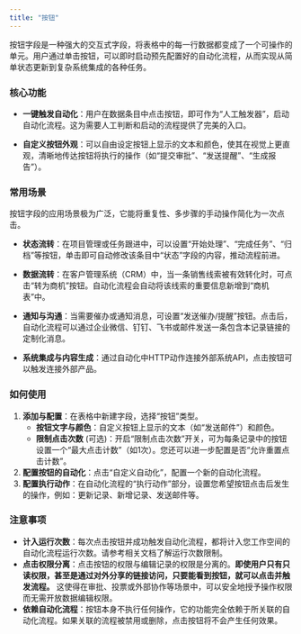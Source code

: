 ```yaml
---
title: "按钮"
---
```


按钮字段是一种强大的交互式字段，将表格中的每一行数据都变成了一个可操作的单元。用户通过单击按钮，可以即时启动预先配置好的自动化流程，从而实现从简单状态更新到复杂系统集成的各种任务。

### **核心功能**

*   **一键触发自动化**：用户在数据条目中点击按钮，即可作为“人工触发器”，启动自动化流程。这为需要人工判断和启动的流程提供了完美的入口。

*   **自定义按钮外观**：可以自由设定按钮上显示的文本和颜色，使其在视觉上更直观，清晰地传达按钮将执行的操作（如“提交审批”、“发送提醒”、“生成报告”）。

### **常用场景**

按钮字段的应用场景极为广泛，它能将重复性、多步骤的手动操作简化为一次点击。

*   **状态流转**：在项目管理或任务跟进中，可以设置“开始处理”、“完成任务”、“归档”等按钮，单击即可自动修改该条目中“状态”字段的内容，推动流程前进。

*   **数据流转**：在客户管理系统（CRM）中，当一条销售线索被有效转化时，可点击“转为商机”按钮。自动化流程会自动将该线索的重要信息新增到“商机表”中。

*   **通知与沟通**：当需要催办或通知消息，可设置“发送催办/提醒”按钮。点击后，自动化流程可以通过企业微信、钉钉、飞书或邮件发送一条包含本记录链接的定制化消息。

*   **系统集成与内容生成**：通过自动化中HTTP动作连接外部系统API，点击按钮可以触发连接外部产品。

### **如何使用**

1.  **添加与配置**：在表格中新建字段，选择“按钮”类型。
    *   **按钮文字与颜色**：自定义按钮上显示的文本（如“发送邮件”）和颜色。
    *   **限制点击次数** (可选)：开启“限制点击次数”开关，可为每条记录中的按钮设置一个“最大点击计数”（如1次）。您还可以进一步配置是否“允许重置点击计数”。
2.  **配置按钮的自动化**：点击“自定义自动化”，配置一个新的自动化流程。
3.  **配置执行动作**：在自动化流程的“执行动作”部分，设置您希望按钮点击后发生的操作，例如：更新记录、新增记录、发送邮件等。

### **注意事项**

*   **计入运行次数**：每次点击按钮并成功触发自动化流程，都将计入您工作空间的自动化流程运行次数。请参考相关文档了解运行次数限制。
*   **点击权限分离**：点击按钮的权限与编辑记录的权限是分离的。**即使用户只有只读权限，甚至是通过对外分享的链接访问，只要能看到按钮，就可以点击并触发流程。** 这使得在审批、投票或外部协作等场景中，可以安全地授予操作权限而无需开放数据编辑权限。
*   **依赖自动化流程**：按钮本身不执行任何操作，它的功能完全依赖于所关联的自动化流程。如果关联的流程被禁用或删除，点击按钮将不会产生任何效果。